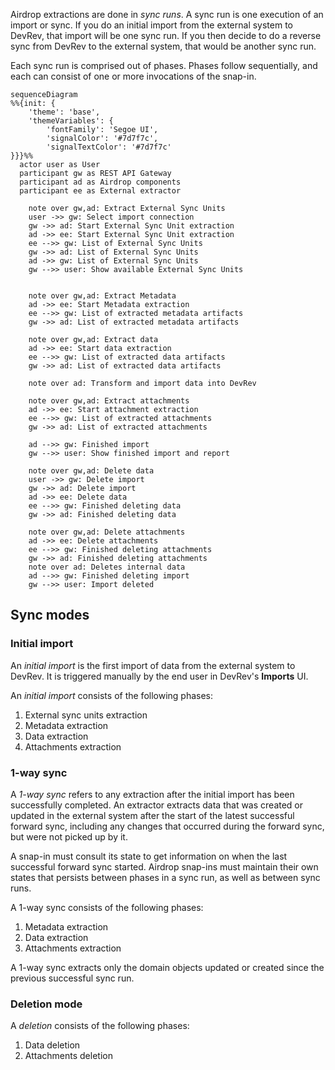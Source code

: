 Airdrop extractions are done in _sync runs_.
A sync run is one execution of an import or sync.
If you do an initial import from the external system to DevRev, that import will be one sync run.
If you then decide to do a reverse sync from DevRev to the external system, that would be another
sync run.

Each sync run is comprised out of phases.
Phases follow sequentially, and each can consist of one or more invocations of the snap-in.

```mermaid
sequenceDiagram
%%{init: {
    'theme': 'base',
    'themeVariables': {
        'fontFamily': 'Segoe UI',
        'signalColor': '#7d7f7c',
        'signalTextColor': '#7d7f7c'
}}}%%
  actor user as User
  participant gw as REST API Gateway
  participant ad as Airdrop components
  participant ee as External extractor

	note over gw,ad: Extract External Sync Units
	user ->> gw: Select import connection
	gw ->> ad: Start External Sync Unit extraction
	ad ->> ee: Start External Sync Unit extraction
	ee -->> gw: List of External Sync Units
	gw ->> ad: List of External Sync Units
	ad ->> gw: List of External Sync Units
	gw -->> user: Show available External Sync Units


	note over gw,ad: Extract Metadata
	ad ->> ee: Start Metadata extraction
	ee -->> gw: List of extracted metadata artifacts
	gw ->> ad: List of extracted metadata artifacts

	note over gw,ad: Extract data
	ad ->> ee: Start data extraction
	ee -->> gw: List of extracted data artifacts
	gw ->> ad: List of extracted data artifacts

	note over ad: Transform and import data into DevRev

	note over gw,ad: Extract attachments
	ad ->> ee: Start attachment extraction
	ee -->> gw: List of extracted attachments
	gw ->> ad: List of extracted attachments

	ad -->> gw: Finished import
	gw -->> user: Show finished import and report

	note over gw,ad: Delete data
	user ->> gw: Delete import
	gw ->> ad: Delete import
	ad ->> ee: Delete data
	ee -->> gw: Finished deleting data
	gw ->> ad: Finished deleting data

	note over gw,ad: Delete attachments
	ad ->> ee: Delete attachments
	ee -->> gw: Finished deleting attachments
	gw ->> ad: Finished deleting attachments
	note over ad: Deletes internal data
	ad -->> gw: Finished deleting import
	gw -->> user: Import deleted
```

## Sync modes

### Initial import

An _initial import_ is the first import of data from the external system to DevRev.
It is triggered manually by the end user in DevRev's **Imports** UI.

An _initial import_ consists of the following phases:
1. External sync units extraction
2. Metadata extraction
3. Data extraction
4. Attachments extraction


### 1-way sync

A _1-way sync_ refers to any extraction after the initial import has been successfully completed.
An extractor extracts data that was created or updated in the external system after the start
of the latest successful forward sync, including any changes that occurred during the forward sync,
but were not picked up by it.

A snap-in must consult its state to get information on when the last successful forward sync started.
Airdrop snap-ins must maintain their own states that persists between phases in a sync run,
as well as between sync runs.

A 1-way sync consists of the following phases:
1. Metadata extraction
2. Data extraction
3. Attachments extraction

A 1-way sync extracts only the domain objects updated or created since the previous successful sync run.


### Deletion mode

A _deletion_ consists of the following phases:
1. Data deletion
2. Attachments deletion
